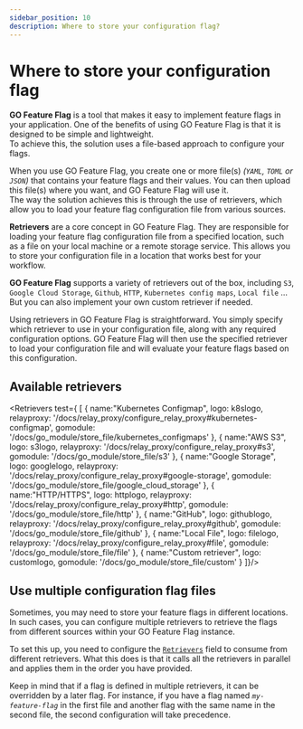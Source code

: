 ```yaml
---
sidebar_position: 10
description: Where to store your configuration flag?
---
```


# Where to store your configuration flag
**GO Feature Flag** is a tool that makes it easy to implement feature flags in your application. One of the benefits of 
using GO Feature Flag is that it is designed to be simple and lightweight.  
To achieve this, the solution uses a file-based approach to configure your flags.

When you use GO Feature Flag, you create one or more file(s) _(`YAML`, `TOML` or `JSON`)_ that contains your feature 
flags and their values. You can then upload this file(s) where you want, and GO Feature Flag will use it.  
The way the solution achieves this is through the use of retrievers, which allow you to load your feature flag 
configuration file from various sources.

**Retrievers** are a core concept in GO Feature Flag. They are responsible for loading your feature flag configuration 
file from a specified location, such as a file on your local machine or a remote storage service. This allows you to 
store your configuration file in a location that works best for your workflow.

**GO Feature Flag** supports a variety of retrievers out of the box, including `S3`, `Google Cloud Storage`, `Github`, 
`HTTP`, `Kubernetes config maps`, `Local file` ...  
But you can also implement your own custom retriever if needed.

Using retrievers in GO Feature Flag is straightforward. You simply specify which retriever to use in your configuration 
file, along with any required configuration options. GO Feature Flag will then use the specified retriever to load your 
configuration file and will evaluate your feature flags based on this configuration.

## Available retrievers

<Retrievers test={
  [
    {
      name:"Kubernetes Configmap",
      logo: k8slogo,
      relayproxy: '/docs/relay_proxy/configure_relay_proxy#kubernetes-configmap',
      gomodule: '/docs/go_module/store_file/kubernetes_configmaps'
    },
    {
      name:"AWS S3",
      logo: s3logo,
      relayproxy: '/docs/relay_proxy/configure_relay_proxy#s3',
      gomodule: '/docs/go_module/store_file/s3'
    },
    {
      name:"Google Storage",
      logo: googlelogo,
      relayproxy: '/docs/relay_proxy/configure_relay_proxy#google-storage',
      gomodule: '/docs/go_module/store_file/google_cloud_storage'
    },
    {
      name:"HTTP/HTTPS",
      logo: httplogo,
      relayproxy: '/docs/relay_proxy/configure_relay_proxy#http',
      gomodule: '/docs/go_module/store_file/http'
    },
    {
      name:"GitHub",
      logo: githublogo,
      relayproxy: '/docs/relay_proxy/configure_relay_proxy#github',
      gomodule: '/docs/go_module/store_file/github'
    },
    {
      name:"Local File",
      logo: filelogo,
      relayproxy: '/docs/relay_proxy/configure_relay_proxy#file',
      gomodule: '/docs/go_module/store_file/file'
    },
    {
      name:"Custom retriever",
      logo: customlogo,
      gomodule: '/docs/go_module/store_file/custom'
    }
  ]}/>

## Use multiple configuration flag files
Sometimes, you may need to store your feature flags in different locations.
In such cases, you can configure multiple retrievers to retrieve the flags from different sources within your GO Feature
Flag instance.

To set this up, you need to configure the [`Retrievers`](../go_module/configuration#configuration-fields) field to
consume from different retrievers.
What this does is that it calls all the retrievers in parallel and applies them in the order you have provided.

Keep in mind that if a flag is defined in multiple retrievers, it can be overridden by a later flag. For instance,
if you have a flag named _`my-feature-flag`_ in the first file and another flag with the same name in the second file, the second configuration will take precedence.
